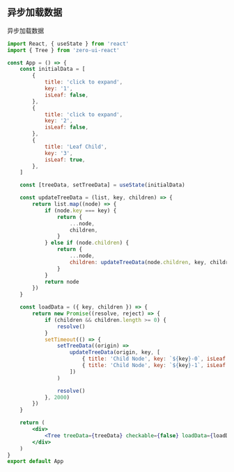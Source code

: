 ## 异步加载数据

异步加载数据

```jsx
import React, { useState } from 'react'
import { Tree } from 'zero-ui-react'

const App = () => {
    const initialData = [
        {
            title: 'click to expand',
            key: '1',
            isLeaf: false,
        },
        {
            title: 'click to expand',
            key: '2',
            isLeaf: false,
        },
        {
            title: 'Leaf Child',
            key: '3',
            isLeaf: true,
        },
    ]

    const [treeData, setTreeData] = useState(initialData)

    const updateTreeData = (list, key, children) => {
        return list.map((node) => {
            if (node.key === key) {
                return {
                    ...node,
                    children,
                }
            } else if (node.children) {
                return {
                    ...node,
                    children: updateTreeData(node.children, key, children),
                }
            }
            return node
        })
    }

    const loadData = ({ key, children }) => {
        return new Promise((resolve, reject) => {
            if (children && children.length >= 0) {
                resolve()
            }
            setTimeout(() => {
                setTreeData((origin) =>
                    updateTreeData(origin, key, [
                        { title: 'Child Node', key: `${key}-0`, isLeaf: false },
                        { title: 'Child Node', key: `${key}-1`, isLeaf: false },
                    ])
                )

                resolve()
            }, 2000)
        })
    }

    return (
        <div>
            <Tree treeData={treeData} checkable={false} loadData={loadData} />
        </div>
    )
}
export default App
```
